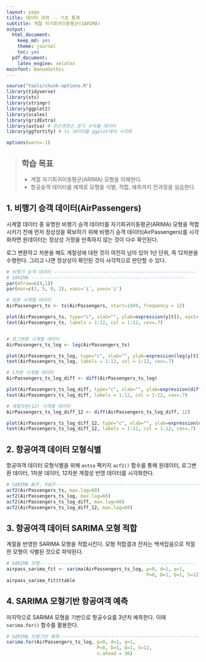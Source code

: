```yaml
---
layout: page
title: 데이터 과학 -- 기초 통계
subtitle: 계절 자기회귀이동평균(SARIMA)
output:
  html_document: 
    keep_md: yes
    theme: journal
    toc: yes
  pdf_document:
    latex_engine: xelatex
mainfont: NanumGothic
---
```



```r
source("tools/chunk-options.R") 
library(tidyverse)
library(xts)
library(stringr)
library(ggplot2)
library(scales)
library(gridExtra)
library(astsa) # 존슨앤존슨 분기 수익율 데이터
library(ggfortify) # ts 데이터를 ggplot에서 시각화

options(warn=-1)
```
> ## 학습 목표 {.objectives}
>
> * 계절 자기회귀이동평균(ARIMA) 모형을 이해한다.
> * 항공승객 데이터를 예제로 모형을 식별, 적합, 예측까지 전과정을 실습한다. 


## 1. 비행기 승객 데이터(AirPassengers)

시계열 데이터 중 유명한 비행기 승객 데이터를 자기회귀이동평균(ARIMA) 모형을 
적합시키기 전에 먼저 정상성을 확보하기 위해 비행기 승객 데이터(AirPassengers)를 
시각화하면 원데이터는 정상성 가정을 만족하지 않는 것이 다수 확인된다.

로그 변환하고 차분을 해도 계절성에 대한 것이 여전히 남아 있어 1년 단위, 즉 12차분을 
수행한다. 그리고 나면 정상성이 확인된 것이 사각적으로 판단할 수 있다.

``` r
# 비행기 승객 데이터 ----------------------------------------------------
# SARIMA ---------------------------------------------------------
par(mfrow=c(4,1))
par(mar=c(2, 5, 0, 2), xaxs='i', yaxs='i')

# 원본 시계열 데이터
AirPassengers_ts <- ts(AirPassengers, start=1949, frequency = 12)

plot(AirPassengers_ts, type="c", xlab="", ylab=expression(y[t]), xaxt='n')
text(AirPassengers_ts, labels = 1:12, col = 1:12, cex=.7)


# 로그변환 시계열 데이터
AirPassengers_ts_log <- log(AirPassengers_ts)

plot(AirPassengers_ts_log, type="c", xlab="", ylab=expression(log(y[t])), xaxt='n')
text(AirPassengers_ts_log, labels = 1:12, col = 1:12, cex=.7)

# 1차분 시계열 데이터
AirPassengers_ts_log_diff <- diff(AirPassengers_ts_log)

plot(AirPassengers_ts_log_diff, type="c", xlab="", ylab=expression(diff(log(y[t]))), xaxt='n')
text(AirPassengers_ts_log_diff, labels = 1:12, col = 1:12, cex=.7)

# 계절차분(12) 시계열 데이터
AirPassengers_ts_log_diff_12 <- diff(AirPassengers_ts_log_diff, 12)

plot(AirPassengers_ts_log_diff_12, type="c", xlab="", ylab=expression(diff(diff(log(y[t]))),12))
text(AirPassengers_ts_log_diff_12, labels = 1:12, col = 1:12, cex=.7)
```

## 2. 항공여객 데이터 모형식별 

항공여객 데이터 모형식별을 위해 `astsa` 팩키지 `acf2()` 함수를 통해 원데이터, 로그변환 데이터,
1차분 데이터, 12차분 계절성 반영 데이터를 시각화한다.

``` r
# SARIMA ACF, PACF---------------------------------------------------------
acf2(AirPassengers_ts, max.lag=60)
acf2(AirPassengers_ts_log, max.lag=60)
acf2(AirPassengers_ts_log_diff, max.lag=60)
acf2(AirPassengers_ts_log_diff_12, max.lag=60)
```

## 3. 항공여객 데이터 SARIMA 모형 적합

계절을 반영한 SARIMA 모형을 적합시킨다. 모형 적합결과 잔차는 백색잡음으로 적절한 모형이 식별된 것으로 파악된다.

``` r
# SARIMA 모형---------------------------------------------------------
airpass_sarima_fit <- sarima(AirPassengers_ts_log, p=0, d=1, q=1, 
                                                   P=0, D=1, Q=1, S=12)
airpass_sarima_fit$ttable
```

## 4. SARIMA 모형기반 항공여객 예측

마지막으로 SARIMA 모형을 기반으로 항공수요를 3년치 예측한다. 
이때 `sarima.for()` 함수를 활용한다.

``` r
# SARIMA 모형기반 예측---------------------------------------------------------
sarima.for(AirPassengers_ts_log, p=0, d=1, q=1, 
                                 P=0, D=1, Q=1, S=12,
                                 n.ahead = 36)
```


